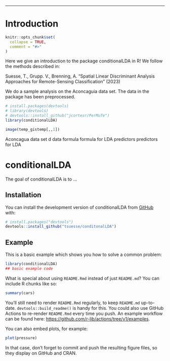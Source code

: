---
# Introduction

```r
knitr::opts_chunk$set(
  collapse = TRUE,
  comment = "#>"
)
```

Here we give an introduction to the package conditionalLDA in R! 
We follow the methods described in: 

Suesse, T., Grupp. V., Brenning, A. "Spatial Linear Discriminant Analysis Approaches for Remote-Sensing Classification" (2023)


We do a sample analysis on the Aconcaguia data set.
The data in the package has been preprocessed. 

```r
# install.packages(devtools)
# library(devtools)
# devtools::install_github("jcortesr/PerMuTe")
library(conditionalLDA)
```

```r
image(temp_gistemp[,,1])
```

Aconcagua data set
d data 
formula formula for LDA
predictors predictors for LDA








# conditionalLDA

<!-- badges: start -->
<!-- badges: end -->

The goal of conditionalLDA is to ...

## Installation

You can install the development version of conditionalLDA from [GitHub](https://github.com/) with:

``` r
# install.packages("devtools")
devtools::install_github("tsuesse/conditonalLDA")
```

## Example

This is a basic example which shows you how to solve a common problem:

```r
library(conditionalLDA)
## basic example code
```

What is special about using `README.Rmd` instead of just `README.md`? You can include R chunks like so:

```r
summary(cars)
```

You'll still need to render `README.Rmd` regularly, to keep `README.md` up-to-date. `devtools::build_readme()` is handy for this. You could also use GitHub Actions to re-render `README.Rmd` every time you push. An example workflow can be found here: <https://github.com/r-lib/actions/tree/v1/examples>.

You can also embed plots, for example:

```r
plot(pressure)
```

In that case, don't forget to commit and push the resulting figure files, so they display on GitHub and CRAN.
